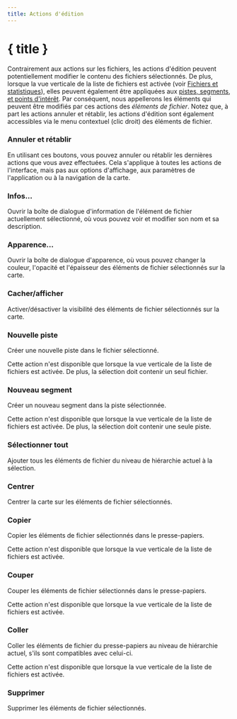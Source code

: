 ```yaml
---
title: Actions d'édition
---
```


<script lang="ts">
</script>

# { title }

Contrairement aux actions sur les fichiers, les actions d'édition peuvent potentiellement modifier le contenu des fichiers sélectionnés.
De plus, lorsque la vue verticale de la liste de fichiers est activée (voir [Fichiers et statistiques](../files-and-stats)), elles peuvent également être appliquées aux [pistes, segments, et points d'intérêt](../gpx).
Par conséquent, nous appellerons les éléments qui peuvent être modifiés par ces actions des _éléments de fichier_.
Notez que, à part les actions annuler et rétablir, les actions d'édition sont également accessibles via le menu contextuel (clic droit) des éléments de fichier.

### <Undo2 size="16" class="inline-block" style="margin-bottom: 2px" /><Redo2 size="16" class="inline-block" style="margin-bottom: 2px" /> Annuler et rétablir

En utilisant ces boutons, vous pouvez annuler ou rétablir les dernières actions que vous avez effectuées.
Cela s'applique à toutes les actions de l'interface, mais pas aux options d'affichage, aux paramètres de l'application ou à la navigation de la carte.

### <Info size="16" class="inline-block" style="margin-bottom: 2px" /> Infos...

Ouvrir la boîte de dialogue d'information de l'élément de fichier actuellement sélectionné, où vous pouvez voir et modifier son nom et sa description.

### <PaintBucket size="16" class="inline-block" style="margin-bottom: 2px" /> Apparence...

Ouvrir la boîte de dialogue d'apparence, où vous pouvez changer la couleur, l'opacité et l'épaisseur des éléments de fichier sélectionnés sur la carte.

### <EyeOff size="16" class="inline-block" style="margin-bottom: 2px" /> Cacher/afficher

Activer/désactiver la visibilité des éléments de fichier sélectionnés sur la carte.

### <Plus size="16" class="inline-block" style="margin-bottom: 2px" /> Nouvelle piste

Créer une nouvelle piste dans le fichier sélectionné.

<DocsNote>

Cette action n'est disponible que lorsque la vue verticale de la liste de fichiers est activée.
De plus, la sélection doit contenir un seul fichier.

</DocsNote>

### <Plus size="16" class="inline-block" style="margin-bottom: 2px" /> Nouveau segment

Créer un nouveau segment dans la piste sélectionnée.

<DocsNote>

Cette action n'est disponible que lorsque la vue verticale de la liste de fichiers est activée.
De plus, la sélection doit contenir une seule piste.

</DocsNote>

### <FileStack size="16" class="inline-block" style="margin-bottom: 2px" /> Sélectionner tout

Ajouter tous les éléments de fichier du niveau de hiérarchie actuel à la sélection.

### <Maximize size="16" class="inline-block" style="margin-bottom: 2px" /> Centrer

Centrer la carte sur les éléments de fichier sélectionnés.

### <ClipboardCopy size="16" class="inline-block" style="margin-bottom: 2px" /> Copier

Copier les éléments de fichier sélectionnés dans le presse-papiers.

<DocsNote>

Cette action n'est disponible que lorsque la vue verticale de la liste de fichiers est activée.

</DocsNote>

### <Scissors size="16" class="inline-block" style="margin-bottom: 2px" /> Couper

Couper les éléments de fichier sélectionnés dans le presse-papiers.

<DocsNote>

Cette action n'est disponible que lorsque la vue verticale de la liste de fichiers est activée.

</DocsNote>

### <ClipboardPaste size="16" class="inline-block" style="margin-bottom: 2px" /> Coller

Coller les éléments de fichier du presse-papiers au niveau de hiérarchie actuel, s'ils sont compatibles avec celui-ci.

<DocsNote>

Cette action n'est disponible que lorsque la vue verticale de la liste de fichiers est activée.

</DocsNote>

### <Trash2 size="16" class="inline-block" style="margin-bottom: 2px" /> Supprimer

Supprimer les éléments de fichier sélectionnés.
